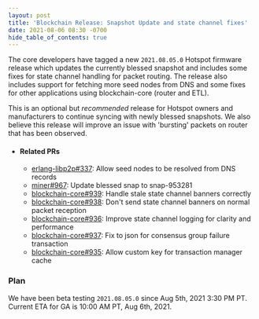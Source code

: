 ```yaml
---
layout: post
title: 'Blockchain Release: Snapshot Update and state channel fixes'
date: 2021-08-06 08:30 -0700
hide_table_of_contents: true
---
```


The core developers have tagged a new `2021.08.05.0` Hotspot firmware release which updates the
currently blessed snapshot and includes some fixes for state channel handling for packet routing.
The release also includes support for fetching more seed nodes from DNS and some fixes for other
applications using blockchain-core (router and ETL).

<!--truncate-->

This is an optional but _recommended_ release for Hotspot owners and manufacturers to continue
syncing with newly blessed snapshots. We also believe this release will improve an issue with
'bursting' packets on router that has been observed.

- #### Related PRs

  - [erlang-libp2p#337](https://github.com/helium/erlang-libp2p/pull/337): Allow seed nodes to be
    resolved from DNS records
  - [miner#967](https://github.com/helium/miner/pull/967): Update blessed snap to snap-953281
  - [blockchain-core#939](https://github.com/helium/blockchain-core/pull/939): Handle stale state
    channel banners correctly
  - [blockchain-core#938](https://github.com/helium/blockchain-core/pull/938): Don't send state
    channel banners on normal packet reception
  - [blockchain-core#936](https://github.com/helium/blockchain-core/pull/936): Improve state channel
    logging for clarity and performance
  - [blockchain-core#937](https://github.com/helium/blockchain-core/pull/937): Fix to json for
    consensus group failure transaction
  - [blockchain-core#935](https://github.com/helium/blockchain-core/pull/935): Allow custom key for
    transaction manager cache

### Plan

We have been beta testing `2021.08.05.0` since Aug 5th, 2021 3:30 PM PT. Current ETA for GA is 10:00
AM PT, Aug 6th, 2021.
